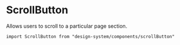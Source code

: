 

<Meta of={Stories} />

# ScrollButton

Allows users to scroll to a particular page section.

`import ScrollButton from "design-system/components/scrollButton"`

<Canvas of={Stories.Controls} />

<ArgTypes />
